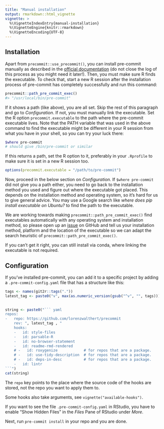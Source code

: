 ```yaml
---
title: "Manual installation"
output: rmarkdown::html_vignette
vignette: >
  %\VignetteIndexEntry{manual-installation}
  %\VignetteEngine{knitr::rmarkdown}
  %\VignetteEncoding{UTF-8}
---
```


## Installation

Apart from `precommit::use_precommit()`, you can install pre-commit manually as
described in the [official documentation](https://pre-commit.com/#intro) (do not
close the log of this process as you might need it later!). Then, you must make
sure R finds the executable. To check that, start a new R session after the
installation process of pre-commit has completely successfully and run this command:

```r
precommit::path_pre_commit_exec()
#> "/usr/local/bin/pre-commit"
```
If it shows a path (like above), you are all set. Skip the rest of this 
paragraph and go to *Configuration*. If not, you must manually link the 
executable. Set the R option `precommit.executable` to the path where the 
pre-commit executable lives. Note that the PATH variable that was used 
in the above command to find the executable might be different in your R 
session from what you have in your shell, so you can try your luck there:

```bash
$where pre-commit
# should give /bin/pre-commit or similar
```

If this returns a path, set the R option to it, preferably in your `.Rprofile`
to make sure it is set in a new R session too.

```r
options(precommit.executable = "/path/to/pre-commit")
```

Now, proceed in the below section on *Configuration*. If `$where pre-commit` did
not give you a path either, you need to go back to the installation method you
used and figure out where the executable got placed. This depends on the
installation method and operating system, so it's hard for us to give general
advice. You may use a Google search like *where does pip install executable on
Ubuntu?* to find the path to the executable.

We are working towards making `precommit::path_pre_commit_exec()` find
executables automatically with any operating system and installation method, so
please open up an [issue](https://github.com/lorenzwalthert/precommit/issues) on
GitHub and tell us your installation method, platform and the location of the
executable so we can adapt the search heuristic of
`precommit::path_pre_commit_exec()`.

If you can't get it right, you can still install via conda, where linking the 
executable is not required.


## Configuration

If you've installed pre-commit, you can add it to a specific project by adding a
`.pre-commit-config.yaml` file that has a structure like this:

```r
tags <- names(git2r::tags("."))
latest_tag <- paste0("v", max(as.numeric_version(gsub("^v", "", tags))))
  
  
string <- paste0("``` yaml
repos:
-   repo: https://github.com/lorenzwalthert/precommit
    rev: ", latest_tag , "
    hooks: 
    -   id: style-files
    -   id: parsable-R
    -   id: no-browser-statement
    -   id: readme-rmd-rendered
    # -   id: roxygenize            # for repos that are a package.
    # -   id: use-tidy-description  # for repos that are a package.
    # -   id: deps-in-desc          # for repos that are a package.
    -   id: lintr
```")
cat(string)

```

The `repo` key points to the place where the source code of the hooks are
stored, not the repo you want to apply them to.

Some hooks also take arguments, see `vignette("available-hooks")`.

If you want to see the file `.pre-commit-config.yaml` in RStudio, you have to
enable "Show Hidden Files" in the *Files* Pane of RStudio under *More*.

Next, run `pre-commit install` in your repo and you are done.
